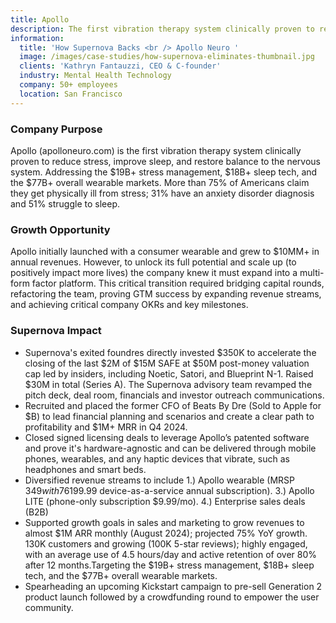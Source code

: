 ```yaml
---
title: Apollo
description: The first vibration therapy system clinically proven to reduce stress
information:
  title: 'How Supernova Backs <br /> Apollo Neuro '
  image: /images/case-studies/how-supernova-eliminates-thumbnail.jpg
  clients: 'Kathryn Fantauzzi, CEO & C-founder'
  industry: Mental Health Technology
  company: 50+ employees
  location: San Francisco
---
```


### Company Purpose

Apollo (apolloneuro.com) is the first vibration therapy system clinically proven to reduce stress, improve sleep, and restore balance to the nervous system. Addressing the $19B+ stress management, $18B+ sleep tech, and the $77B+ overall wearable markets. More than 75% of Americans claim they get physically ill from stress; 31% have an anxiety disorder diagnosis and 51% struggle to sleep.

### Growth Opportunity

Apollo initially launched with a consumer wearable and grew to $10MM+ in annual revenues. However, to unlock its full potential and scale up (to positively impact more lives) the company knew it must expand into a multi-form factor platform. This critical transition required bridging capital rounds, refactoring the team, proving GTM success by expanding revenue streams, and achieving critical company OKRs and key milestones.  

### Supernova Impact

* Supernova's exited foundres directly invested $350K to accelerate the closing of the last $2M of $15M SAFE at $50M post-money valuation cap led by insiders, including Noetic, Satori, and Blueprint N-1. Raised $30M in total (Series A). The Supernova advisory team revamped the pitch deck, deal room, financials and investor outreach communications.
* Recruited and placed the former CFO of Beats By Dre (Sold to Apple for $B) to lead financial planning and scenarios and create a clear path to profitability and $1M+ MRR in Q4 2024.
* Closed signed licensing deals to leverage Apollo’s patented software and prove it's hardware-agnostic and can be delivered through mobile phones, wearables, and any haptic devices that vibrate, such as headphones and smart beds.  
* Diversified revenue streams to include 1.) Apollo wearable (MRSP $349 with 76% gross margin) and 2.) AI Vibes ($199.99 device-as-a-service annual subscription). 3.) Apollo LITE (phone-only subscription $9.99/mo). 4.) Enterprise sales deals (B2B)
* Supported growth goals in sales and marketing to grow revenues to almost $1M ARR monthly (August 2024); projected 75% YoY growth. 130K customers and growing (100K 5-star reviews); highly engaged, with an average use of 4.5 hours/day and active retention of over 80% after 12 months.Targeting the $19B+ stress management, $18B+ sleep tech, and the $77B+ overall wearable markets.
* Spearheading an upcoming Kickstart campaign to pre-sell Generation 2 product launch followed by a crowdfunding round to empower the user community.

<BlockQuote customerImage="/images/Kathryn.avif" customerName="Kathryn Fantauzzi" customerRole="CEO/Co-founder" content="Scaling a company is hard AF. Supernova is a game-changer!" />
